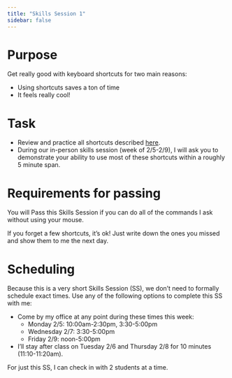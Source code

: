 ```yaml
---
title: "Skills Session 1"
sidebar: false
---
```


# Purpose

Get really good with keyboard shortcuts for two main reasons:

- Using shortcuts saves a ton of time
- It feels really cool!

# Task

- Review and practice all shortcuts described [here](https://lmyint.github.io/IntermediateDataSciNotes/keyboard.html).
- During our in-person skills session (week of 2/5-2/9), I will ask you to demonstrate your ability to use most of these shortcuts within a roughly 5 minute span.

# Requirements for passing

You will Pass this Skills Session if you can do all of the commands I ask without using your mouse.

If you forget a few shortcuts, it's ok! Just write down the ones you missed and show them to me the next day.

# Scheduling

Because this is a very short Skills Session (SS), we don't need to formally schedule exact times. Use any of the following options to complete this SS with me:

- Come by my office at any point during these times this week:
    - Monday 2/5: 10:00am-2:30pm, 3:30-5:00pm
    - Wednesday 2/7: 3:30-5:00pm
    - Friday 2/9: noon-5:00pm
- I'll stay after class on Tuesday 2/6 and Thursday 2/8 for 10 minutes (11:10-11:20am).

For just this SS, I can check in with 2 students at a time.
